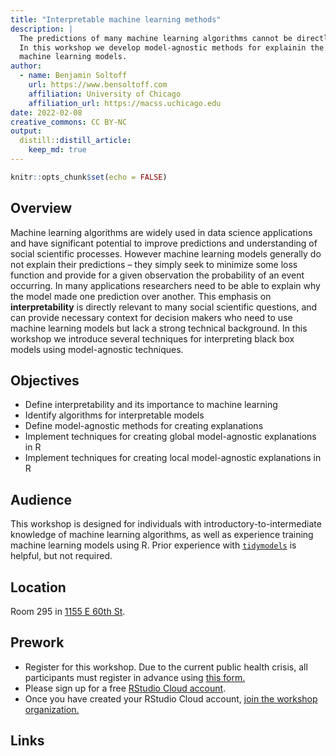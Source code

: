 ```yaml
---
title: "Interpretable machine learning methods"
description: |
  The predictions of many machine learning algorithms cannot be directly explained.
  In this workshop we develop model-agnostic methods for explainin the predictions of
  machine learning models.
author:
  - name: Benjamin Soltoff
    url: https://www.bensoltoff.com
    affiliation: University of Chicago
    affiliation_url: https://macss.uchicago.edu
date: 2022-02-08
creative_commons: CC BY-NC
output:
  distill::distill_article:
    keep_md: true
---
```


```r
knitr::opts_chunk$set(echo = FALSE)
```

## Overview

Machine learning algorithms are widely used in data science applications and have significant potential to improve predictions and understanding of social scientific processes. However machine learning models generally do not explain their predictions -- they simply seek to minimize some loss function and provide for a given observation the probability of an event occurring. In many applications researchers need to be able to explain why the model made one prediction over another. This emphasis on **interpretability** is directly relevant to many social scientific questions, and can provide necessary context for decision makers who need to use machine learning models but lack a strong technical background. In this workshop we introduce several techniques for interpreting black box models using model-agnostic techniques.

## Objectives

- Define interpretability and its importance to machine learning
- Identify algorithms for interpretable models
- Define model-agnostic methods for creating explanations
- Implement techniques for creating global model-agnostic explanations in R
- Implement techniques for creating local model-agnostic explanations in R

## Audience

This workshop is designed for individuals with introductory-to-intermediate knowledge of machine learning algorithms, as well as experience training machine learning models using R. Prior experience with [`tidymodels`](https://www.tidymodels.org/) is helpful, but not required.

## Location

Room 295 in [1155 E 60th St](https://forms.gle/NoML1ZirSiAUqBd99).

## Prework

- Register for this workshop. Due to the current public health crisis, all participants must register in advance using [this form.](https://forms.gle/jQnqENtXMYLEP4E29)
- Please sign up for a free [RStudio Cloud account](https://rstudio.cloud).
- Once you have created your RStudio Cloud account, [join the workshop organization.](https://rstudio.cloud/spaces/177434/join?access_code=cGV7c0V8%2Bpr0kFC5NkOX%2FgxNNhIm3PchWX1CjdBf)

## Links

